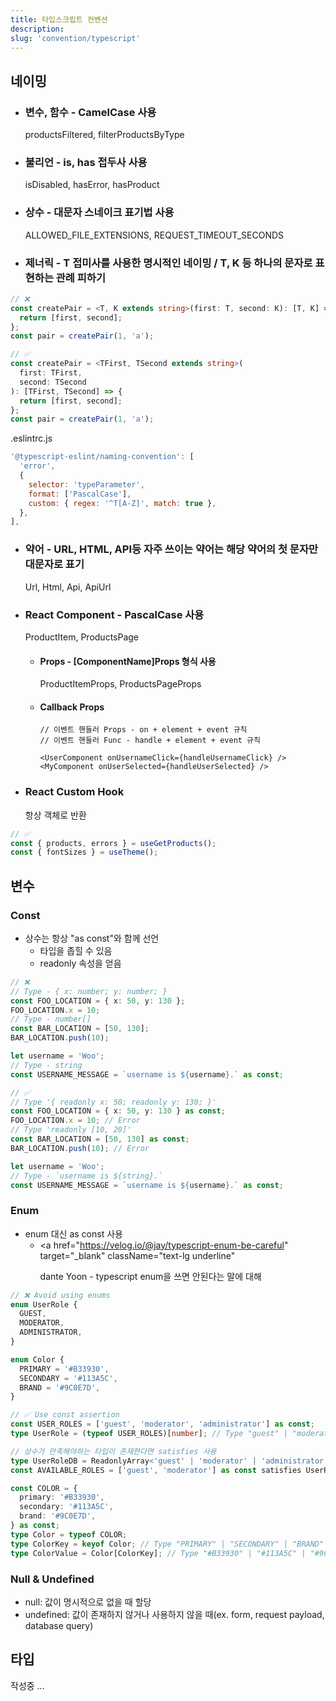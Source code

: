 ```yaml
---
title: 타입스크립트 컨벤션
description:
slug: 'convention/typescript'
---
```


## 네이밍

- ### 변수, 함수 - CamelCase 사용

  productsFiltered, filterProductsByType

- ### 불리언 - is, has 접두사 사용

  isDisabled, hasError, hasProduct

- ### 상수 - 대문자 스네이크 표기법 사용

  ALLOWED_FILE_EXTENSIONS, REQUEST_TIMEOUT_SECONDS

- ### 제너릭 - T 접미사를 사용한 명시적인 네이밍 / T, K 등 하나의 문자로 표현하는 관례 피하기

```ts
// ❌
const createPair = <T, K extends string>(first: T, second: K): [T, K] => {
  return [first, second];
};
const pair = createPair(1, 'a');

// ✅
const createPair = <TFirst, TSecond extends string>(
  first: TFirst,
  second: TSecond
): [TFirst, TSecond] => {
  return [first, second];
};
const pair = createPair(1, 'a');
```

.eslintrc.js

```js
'@typescript-eslint/naming-convention': [
  'error',
  {
    selector: 'typeParameter',
    format: ['PascalCase'],
    custom: { regex: '^T[A-Z]', match: true },
  },
],
```

- ### 약어 - URL, HTML, API등 자주 쓰이는 약어는 해당 약어의 첫 문자만 대문자로 표기

  Url, Html, Api, ApiUrl

- ### React Component - PascalCase 사용

  ProductItem, ProductsPage

  - #### Props - [ComponentName]Props 형식 사용

    ProductItemProps, ProductsPageProps

  - #### Callback Props

    ```tsx
    // 이벤트 핸들러 Props - on + element + event 규칙
    // 이벤트 핸들러 Func - handle + element + event 규칙

    <UserComponent onUsernameClick={handleUsernameClick} />
    <MyComponent onUserSelected={handleUserSelected} />
    ```

- ### React Custom Hook

  항상 객체로 반환

```ts
// ✅
const { products, errors } = useGetProducts();
const { fontSizes } = useTheme();
```

## 변수

### Const

- 상수는 항상 "as const"와 함께 선언
  - 타입을 좁힐 수 있음
  - readonly 속성을 얻음

```ts
// ❌
// Type - { x: number; y: number; }
const FOO_LOCATION = { x: 50, y: 130 };
FOO_LOCATION.x = 10;
// Type - number[]
const BAR_LOCATION = [50, 130];
BAR_LOCATION.push(10);

let username = 'Woo';
// Type - string
const USERNAME_MESSAGE = `username is ${username}.` as const;
```

```ts
// ✅
// Type '{ readonly x: 50; readonly y: 130; }'
const FOO_LOCATION = { x: 50, y: 130 } as const;
FOO_LOCATION.x = 10; // Error
// Type 'readonly [10, 20]'
const BAR_LOCATION = [50, 130] as const;
BAR_LOCATION.push(10); // Error

let username = 'Woo';
// Type - `username is ${string}.`
const USERNAME_MESSAGE = `username is ${username}.` as const;
```

### Enum

- enum 대신 as const 사용
  - <a
      href="https://velog.io/@jay/typescript-enum-be-careful"
      target="_blank"
      className="text-lg underline"
    >
      dante Yoon - typescript enum을 쓰면 안된다는 말에 대해
    </a>

```ts
// ❌ Avoid using enums
enum UserRole {
  GUEST,
  MODERATOR,
  ADMINISTRATOR,
}

enum Color {
  PRIMARY = '#B33930',
  SECONDARY = '#113A5C',
  BRAND = '#9C0E7D',
}
```

```ts
// ✅ Use const assertion
const USER_ROLES = ['guest', 'moderator', 'administrator'] as const;
type UserRole = (typeof USER_ROLES)[number]; // Type "guest" | "moderator" | "administrator"

// 상수가 만족해야하는 타입이 존재한다면 satisfies 사용
type UserRoleDB = ReadonlyArray<'guest' | 'moderator' | 'administrator'>;
const AVAILABLE_ROLES = ['guest', 'moderator'] as const satisfies UserRoleDB;

const COLOR = {
  primary: '#B33930',
  secondary: '#113A5C',
  brand: '#9C0E7D',
} as const;
type Color = typeof COLOR;
type ColorKey = keyof Color; // Type "PRIMARY" | "SECONDARY" | "BRAND"
type ColorValue = Color[ColorKey]; // Type "#B33930" | "#113A5C" | "#9C0E7D"
```

### Null & Undefined

- null: 값이 명시적으로 없을 때 할당
- undefined: 값이 존재하지 않거나 사용하지 않을 때(ex. form, request payload, database query)

## 타입

작성중 ...
